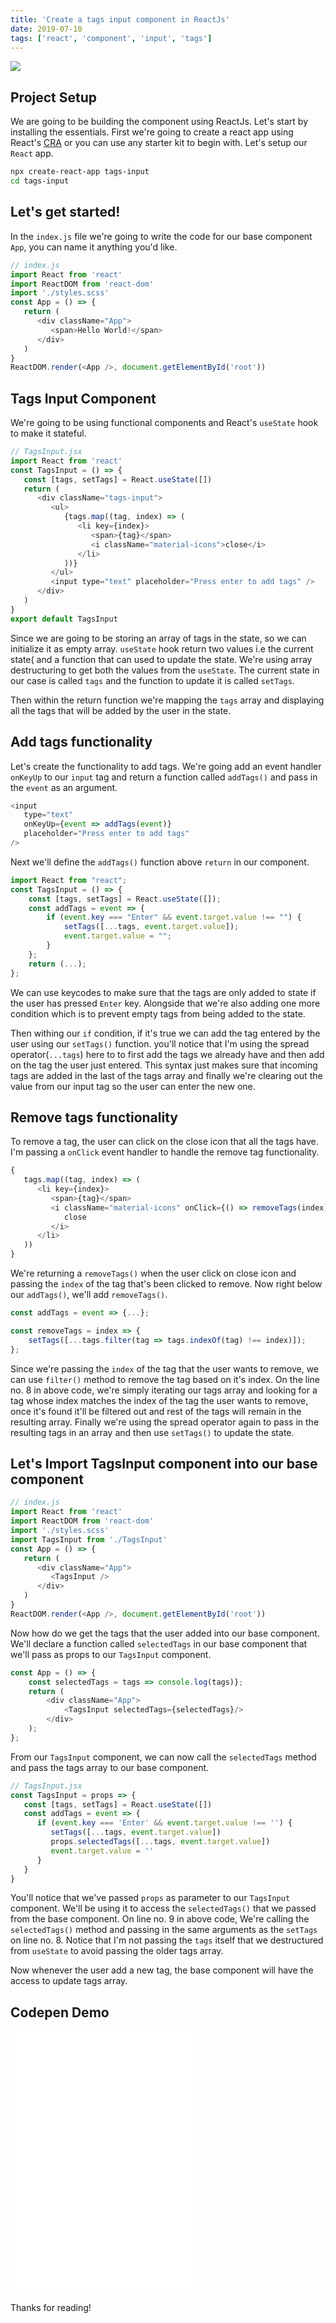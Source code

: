 ```yaml
---
title: 'Create a tags input component in ReactJs'
date: 2019-07-10
tags: ['react', 'component', 'input', 'tags']
---
```


![](https://media.graphcms.com/cBrCLygcTapjj0ZvNfOo)

## Project Setup

We are going to be building the component using ReactJs. Let's start by installing the essentials. First we're going to create a react app using React's [CRA](https://github.com/facebook/create-react-app 'Create React App') or you can use any starter kit to begin with. Let's setup our `React` app.

```bash
npx create-react-app tags-input
cd tags-input
```

## Let's get started!

In the `index.js` file we're going to write the code for our base component `App`, you can name it anything you'd like.

```js
// index.js
import React from 'react'
import ReactDOM from 'react-dom'
import './styles.scss'
const App = () => {
   return (
      <div className="App">
         <span>Hello World!</span>
      </div>
   )
}
ReactDOM.render(<App />, document.getElementById('root'))
```

## Tags Input Component

We're going to be using functional components and React's `useState` hook to make it stateful.

```js
// TagsInput.jsx
import React from 'react'
const TagsInput = () => {
   const [tags, setTags] = React.useState([])
   return (
      <div className="tags-input">
         <ul>
            {tags.map((tag, index) => (
               <li key={index}>
                  <span>{tag}</span>
                  <i className="material-icons">close</i>
               </li>
            ))}
         </ul>
         <input type="text" placeholder="Press enter to add tags" />
      </div>
   )
}
export default TagsInput
```

Since we are going to be storing an array of tags in the state, so we can initialize it as empty array. `useState` hook return two values i.e the current state( and a function that can used to update the state. We're using array destructuring to get both the values from the `useState`. The current state in our case is called `tags` and the function to update it is called `setTags`.

Then within the return function we're mapping the `tags` array and displaying all the tags that will be added by the user in the state.

## Add tags functionality

Let's create the functionality to add tags. We're going add an event handler `onKeyUp` to our `input` tag and return a function called `addTags()` and pass in the `event` as an argument.

```js highlight={[3]}
<input
   type="text"
   onKeyUp={event => addTags(event)}
   placeholder="Press enter to add tags"
/>
```

Next we'll define the `addTags()` function above `return` in our component.

```js
import React from "react";
const TagsInput = () => {
	const [tags, setTags] = React.useState([]);
	const addTags = event => {
		if (event.key === "Enter" && event.target.value !== "") {
			setTags([...tags, event.target.value]);
			event.target.value = "";
		}
    };
    return (...);
};
```

We can use keycodes to make sure that the tags are only added to state if the user has pressed `Enter` key. Alongside that we're also adding one more condition which is to prevent empty tags from being added to the state.

Then withing our `if` condition, if it's true we can add the tag entered by the user using our `setTags()` function. you'll notice that I'm using the spread operator(`...tags`) here to to first add the tags we already have and then add on the tag the user just entered. This syntax just makes sure that incoming tags are added in the last of the tags array and finally we're clearing out the value from our input tag so the user can enter the new one.

## Remove tags functionality

To remove a tag, the user can click on the close icon that all the tags have. I'm passing a `onClick` event handler to handle the remove tag functionality.

```js highlight={[5]}
{
   tags.map((tag, index) => (
      <li key={index}>
         <span>{tag}</span>
         <i className="material-icons" onClick={() => removeTags(index)}>
            close
         </i>
      </li>
   ))
}
```

We're returning a `removeTags()` when the user click on close icon and passing the `index` of the tag that's been clicked to remove. Now right below our `addTags()`, we'll add `removeTags()`.

```js
const addTags = event => {...};

const removeTags = index => {
    setTags([...tags.filter(tag => tags.indexOf(tag) !== index)]);
};
```

Since we're passing the `index` of the tag that the user wants to remove, we can use `filter()` method to remove the tag based on it's index. On the line no. 8 in above code, we're simply iterating our tags array and looking for a tag whose index matches the index of the tag the user wants to remove, once it's found it'll be filtered out and rest of the tags will remain in the resulting array. Finally we're using the spread operator again to pass in the resulting tags in an array and then use `setTags()` to update the state.

## Let's Import TagsInput component into our base component

```js highlight={[9]}
// index.js
import React from 'react'
import ReactDOM from 'react-dom'
import './styles.scss'
import TagsInput from './TagsInput'
const App = () => {
   return (
      <div className="App">
         <TagsInput />
      </div>
   )
}
ReactDOM.render(<App />, document.getElementById('root'))
```

Now how do we get the tags that the user added into our base component. We'll declare a function called `selectedTags` in our base component that we'll pass as props to our `TagsInput` component.

```js highlight={[5]}
const App = () => {
    const selectedTags = tags => console.log(tags)};
	return (
		<div className="App">
			<TagsInput selectedTags={selectedTags}/>
		</div>
	);
};
```

From our `TagsInput` component, we can now call the `selectedTags` method and pass the tags array to our base component.

```js highlight={[7]}
// TagsInput.jsx
const TagsInput = props => {
   const [tags, setTags] = React.useState([])
   const addTags = event => {
      if (event.key === 'Enter' && event.target.value !== '') {
         setTags([...tags, event.target.value])
         props.selectedTags([...tags, event.target.value])
         event.target.value = ''
      }
   }
}
```

You'll notice that we've passed `props` as parameter to our `TagsInput` component. We'll be using it to access the `selectedTags()` that we passed from the base component. On line no. 9 in above code, We're calling the `selectedTags()` method and passing in the same arguments as the `setTags` on line no. 8. Notice that I'm not passing the `tags` itself that we destructured from `useState` to avoid passing the older tags array.

Now whenever the user add a new tag, the base component will have the access to update tags array.

## Codepen Demo

<iframe
   height="420"
   style={{ width: '100%' }}
   scrolling="no"
   title="Add Tags - React Hooks"
   src="//codepen.io/prvnbist/embed/jJzROe/?height=265&theme-id=dark&default-tab=result"
   frameBorder="no"
   allowtransparency="true"
   allowFullScreen={true}
>
   See the Pen{' '}
   <a href="https://codepen.io/prvnbist/pen/jJzROe/">Add Tags - React Hooks</a>{' '}
   by Praveen Bisht (<a href="https://codepen.io/prvnbist">@prvnbist</a>) on{' '}
   <a href="https://codepen.io">CodePen</a>.
</iframe>

Thanks for reading!
